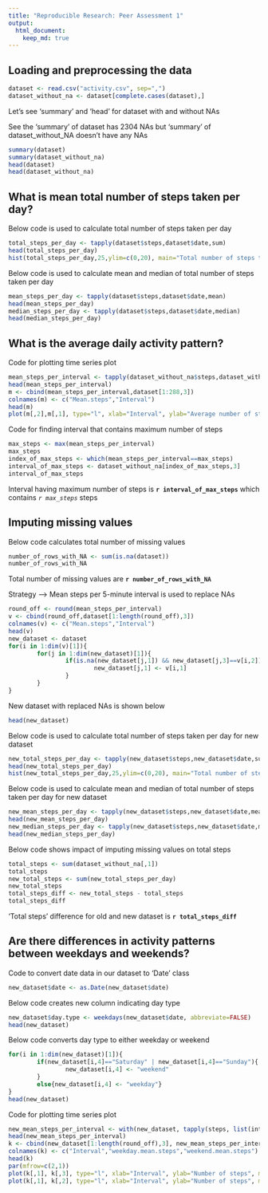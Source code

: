 ```yaml
---
title: "Reproducible Research: Peer Assessment 1"
output: 
  html_document:
    keep_md: true
---
```



## Loading and preprocessing the data
```r
dataset <- read.csv("activity.csv", sep=",")
dataset_without_na <- dataset[complete.cases(dataset),]
```

Let's see 'summary' and 'head' for dataset with and without NAs

See the 'summary' of dataset has 2304 NAs but 'summary' of dataset_without_NA doesn't have any NAs
```r
summary(dataset)
summary(dataset_without_na)
head(dataset)
head(dataset_without_na)
```


## What is mean total number of steps taken per day?
Below code is used to calculate total number of steps taken per day
```r
total_steps_per_day <- tapply(dataset$steps,dataset$date,sum)
head(total_steps_per_day)
hist(total_steps_per_day,25,ylim=c(0,20), main="Total number of steps taken per day", xlab="Total steps")
```


Below code is used to calculate mean and median of total number of steps taken per day
```r
mean_steps_per_day <- tapply(dataset$steps,dataset$date,mean)
head(mean_steps_per_day)
median_steps_per_day <- tapply(dataset$steps,dataset$date,median)
head(median_steps_per_day)
```


## What is the average daily activity pattern?
Code for plotting time series plot
```r
mean_steps_per_interval <- tapply(dataset_without_na$steps,dataset_without_na$interval,mean)
head(mean_steps_per_interval)
m <- cbind(mean_steps_per_interval,dataset[1:288,3])
colnames(m) <- c("Mean.steps","Interval")
head(m)
plot(m[,2],m[,1], type="l", xlab="Interval", ylab="Average number of steps taken")
```


Code for finding interval that contains maximum number of steps
```r
max_steps <- max(mean_steps_per_interval)
max_steps
index_of_max_steps <- which(mean_steps_per_interval==max_steps)
interval_of_max_steps <- dataset_without_na[index_of_max_steps,3]
interval_of_max_steps
```
Interval having maximum number of steps is **`r interval_of_max_steps`** which contains *`r max_steps`* steps


## Imputing missing values
Below code calculates total number of missing values
```r
number_of_rows_with_NA <- sum(is.na(dataset))  
number_of_rows_with_NA
```
Total number of missing values are **`r number_of_rows_with_NA`**

Strategy --> Mean steps per 5-minute interval is used to replace NAs
```r
round_off <- round(mean_steps_per_interval)  
v <- cbind(round_off,dataset[1:length(round_off),3])
colnames(v) <- c("Mean.steps","Interval")
head(v)
new_dataset <- dataset
for(i in 1:dim(v)[1]){
        for(j in 1:dim(new_dataset)[1]){
                if(is.na(new_dataset[j,1]) && new_dataset[j,3]==v[i,2]){
                        new_dataset[j,1] <- v[i,1]
                }
        }
}
```

New dataset with replaced NAs is shown below
```r
head(new_dataset)
```

Below code is used to calculate total number of steps taken per day for new dataset
```r
new_total_steps_per_day <- tapply(new_dataset$steps,new_dataset$date,sum)
head(new_total_steps_per_day)
hist(new_total_steps_per_day,25,ylim=c(0,20), main="Total number of steps taken per day", xlab="Total steps")
```


Below code is used to calculate mean and median of total number of steps taken per day for new dataset
```r
new_mean_steps_per_day <- tapply(new_dataset$steps,new_dataset$date,mean)
head(new_mean_steps_per_day)
new_median_steps_per_day <- tapply(new_dataset$steps,new_dataset$date,median)
head(new_median_steps_per_day)
```

Below code shows impact of imputing missing values on total steps
```r
total_steps <- sum(dataset_without_na[,1])
total_steps
new_total_steps <- sum(new_total_steps_per_day)
new_total_steps
total_steps_diff <- new_total_steps - total_steps
total_steps_diff
```
'Total steps' difference for old and new dataset is **`r total_steps_diff`**


## Are there differences in activity patterns between weekdays and weekends?
Code to convert date data in our dataset to 'Date' class
```r
new_dataset$date <- as.Date(new_dataset$date)
```

Below code creates new column indicating day type
```r
new_dataset$day.type <- weekdays(new_dataset$date, abbreviate=FALSE)
head(new_dataset)
```

Below code converts day type to either weekday or weekend
```r
for(i in 1:dim(new_dataset)[1]){                                      
        if(new_dataset[i,4]=="Saturday" | new_dataset[i,4]=="Sunday"){
                new_dataset[i,4] <- "weekend"
        }
        else{new_dataset[i,4] <- "weekday"}
}
head(new_dataset)
```

Code for plotting time series plot
```r
new_mean_steps_per_interval <- with(new_dataset, tapply(steps, list(interval,day.type),mean))
head(new_mean_steps_per_interval)
k <- cbind(new_dataset[1:length(round_off),3], new_mean_steps_per_interval)
colnames(k) <- c("Interval","weekday.mean.steps","weekend.mean.steps")
head(k)
par(mfrow=c(2,1))
plot(k[,1], k[,3], type="l", xlab="Interval", ylab="Number of steps", main="weekend")
plot(k[,1], k[,2], type="l", xlab="Interval", ylab="Number of steps", main="weekday")
```